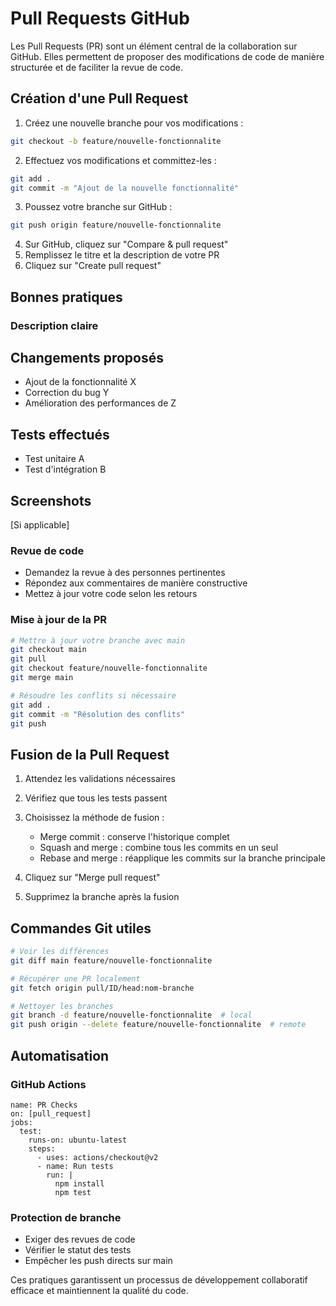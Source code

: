 
# Pull Requests GitHub

Les Pull Requests (PR) sont un élément central de la collaboration sur GitHub. Elles permettent de proposer des modifications de code de manière structurée et de faciliter la revue de code.

## Création d'une Pull Request

1. Créez une nouvelle branche pour vos modifications :

```sh copy
git checkout -b feature/nouvelle-fonctionnalite
```

2. Effectuez vos modifications et committez-les :

```sh copy
git add .
git commit -m "Ajout de la nouvelle fonctionnalité"
```

3. Poussez votre branche sur GitHub :

```sh copy
git push origin feature/nouvelle-fonctionnalite
```

4. Sur GitHub, cliquez sur "Compare & pull request"
5. Remplissez le titre et la description de votre PR
6. Cliquez sur "Create pull request"

## Bonnes pratiques

### Description claire

## Changements proposés
- Ajout de la fonctionnalité X
- Correction du bug Y
- Amélioration des performances de Z

## Tests effectués
- Test unitaire A
- Test d'intégration B

## Screenshots
[Si applicable]


### Revue de code
- Demandez la revue à des personnes pertinentes
- Répondez aux commentaires de manière constructive
- Mettez à jour votre code selon les retours

### Mise à jour de la PR

```sh
# Mettre à jour votre branche avec main
git checkout main
git pull
git checkout feature/nouvelle-fonctionnalite
git merge main

# Résoudre les conflits si nécessaire
git add .
git commit -m "Résolution des conflits"
git push
```

## Fusion de la Pull Request

1. Attendez les validations nécessaires
2. Vérifiez que tous les tests passent
3. Choisissez la méthode de fusion :
   - Merge commit : conserve l'historique complet
   - Squash and merge : combine tous les commits en un seul
   - Rebase and merge : réapplique les commits sur la branche principale

4. Cliquez sur "Merge pull request"
5. Supprimez la branche après la fusion

## Commandes Git utiles

```sh copy
# Voir les différences
git diff main feature/nouvelle-fonctionnalite

# Récupérer une PR localement
git fetch origin pull/ID/head:nom-branche

# Nettoyer les branches
git branch -d feature/nouvelle-fonctionnalite  # local
git push origin --delete feature/nouvelle-fonctionnalite  # remote
```

## Automatisation

### GitHub Actions

```jsonl
name: PR Checks
on: [pull_request]
jobs:
  test:
    runs-on: ubuntu-latest
    steps:
      - uses: actions/checkout@v2
      - name: Run tests
        run: |
          npm install
          npm test
```

### Protection de branche
- Exiger des revues de code
- Vérifier le statut des tests
- Empêcher les push directs sur main

Ces pratiques garantissent un processus de développement collaboratif efficace et maintiennent la qualité du code.
